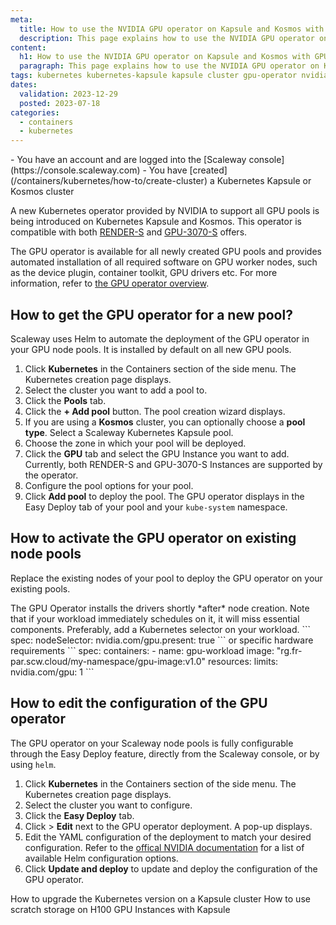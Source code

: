 ```yaml
---
meta:
  title: How to use the NVIDIA GPU operator on Kapsule and Kosmos with GPU Instances
  description: This page explains how to use the NVIDIA GPU operator on Kapsule and Kosmos with GPU Instances
content:
  h1: How to use the NVIDIA GPU operator on Kapsule and Kosmos with GPU Instances
  paragraph: This page explains how to use the NVIDIA GPU operator on Kapsule and Kosmos with GPU Instances
tags: kubernetes kubernetes-kapsule kapsule cluster gpu-operator nvidia gpu
dates:
  validation: 2023-12-29
  posted: 2023-07-18
categories:
  - containers
  - kubernetes
---
```


<Macro id="requirements" >

<Message type="requirement">
  - You have an account and are logged into the [Scaleway console](https://console.scaleway.com)
  - You have [created](/containers/kubernetes/how-to/create-cluster) a Kubernetes Kapsule or Kosmos cluster
</Message>

A new Kubernetes operator provided by NVIDIA to support all GPU pools is being introduced on Kubernetes Kapsule and Kosmos.
This operator is compatible with both [RENDER-S](https://www.scaleway.com/en/gpu-instances/) and [GPU-3070-S](https://www.scaleway.com/en/gpu-3070-instances/) offers.

The GPU operator is available for all newly created GPU pools and provides automated installation of all required software on GPU worker nodes, such as the device plugin, container toolkit, GPU drivers etc. For more information, refer to [the GPU operator overview](https://docs.nvidia.com/datacenter/cloud-native/gpu-operator/latest/overview.html).

## How to get the GPU operator for a new pool?

Scaleway uses Helm to automate the deployment of the GPU operator in your GPU node pools. It is installed by default on all new GPU pools.

1. Click **Kubernetes** in the Containers section of the side menu. The Kubernetes creation page displays.
2. Select the cluster you want to add a pool to.
3. Click the **Pools** tab.
4. Click the **+ Add pool** button. The pool creation wizard displays.
5. If you are using a **Kosmos** cluster, you can optionally choose a **pool type**. Select a Scaleway Kubernetes Kapsule pool.
6. Choose the zone in which your pool will be deployed.
7. Click the **GPU** tab and select the GPU Instance you want to add. Currently, both RENDER-S and GPU-3070-S Instances are supported by the operator.
8. Configure the pool options for your pool.
9. Click **Add pool** to deploy the pool. The GPU operator displays in the Easy Deploy tab of your pool and your `kube-system` namespace.

## How to activate the GPU operator on existing node pools

Replace the existing nodes of your pool to deploy the GPU operator on your existing pools.

<Message type="important">
    The GPU Operator installs the drivers shortly *after* node creation.
</Message>
Note that if your workload immediately schedules on it, it will miss essential components.
Preferably, add a Kubernetes selector on your workload.
```
spec:
  nodeSelector:
    nvidia.com/gpu.present: true
```
or specific hardware requirements
```
spec:
  containers:
    - name: gpu-workload
      image: "rg.fr-par.scw.cloud/my-namespace/gpu-image:v1.0"
      resources:
        limits:
          nvidia.com/gpu: 1
```

## How to edit the configuration of the GPU operator

The GPU operator on your Scaleway node pools is fully configurable through the Easy Deploy feature, directly from the Scaleway console, or by using `helm`.

1. Click **Kubernetes** in the Containers section of the side menu. The Kubernetes creation page displays.
2. Select the cluster you want to configure.
3. Click the **Easy Deploy** tab.
4. Click <Icon name="more" /> > **Edit** next to the GPU operator deployment. A pop-up displays.
5. Edit the YAML configuration of the deployment to match your desired configuration.
    <Message type="tip">
        Refer to the [offical NVIDIA documentation](https://docs.nvidia.com/datacenter/cloud-native/gpu-operator/latest/getting-started.html#chart-customization-options) for a list of available Helm configuration options.
    </Message>
6. Click **Update and deploy** to update and deploy the configuration of the GPU operator.

<Navigation title="See also">
  <PreviousButton to="/containers/kubernetes/how-to/upgrade-kubernetes-version/">How to upgrade the Kubernetes version on a Kapsule cluster</PreviousButton>
  <NextButton to="/containers/kubernetes/how-to/use-scratch-storage-h100/">How to use scratch storage on H100 GPU Instances with Kapsule</NextButton>
</Navigation>